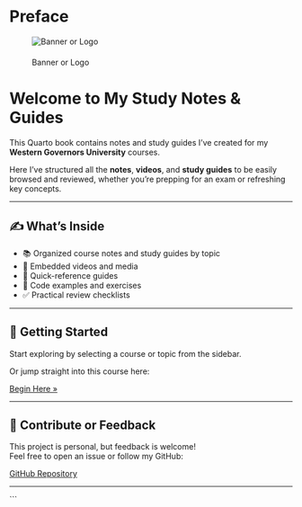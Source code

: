 # Preface {.unnumbered}

::: {.text-center}
![Banner or Logo](https://placehold.co/200){.img-fluid style="margin-bottom: 20px;"}

# Welcome to My Study Notes & Guides
:::

::: {.lead}
This Quarto book contains notes and study guides I’ve created for my **Western Governors University** courses.

Here I’ve structured all the **notes**, **videos**, and **study guides** to be easily browsed and reviewed, whether you're prepping for an exam or refreshing key concepts.
:::

---

## ✍️ What's Inside

::: {.card}
- 📚 Organized course notes and study guides by topic
- 🎥 Embedded videos and media
- 🧠 Quick-reference guides
- 🧪 Code examples and exercises
- ✅ Practical review checklists
:::

---

## 🚀 Getting Started

::: {.callout-tip appearance="simple"}
Start exploring by selecting a course or topic from the sidebar.

Or jump straight into this course here:
:::

[Begin Here »](courseD421.qmd){.btn .btn-primary .btn-lg}

---

## 🙌 Contribute or Feedback

This project is personal, but feedback is welcome!  
Feel free to open an issue or follow my GitHub:

[GitHub Repository](https://github.com/MarcellaHarr/study-guides-and-notes){.btn .btn-outline-secondary}

---
```